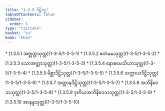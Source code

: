 ```yaml
---
title: "1.3.5 ဒိဋ္ဌိဝဂ္ဂ"
tableOfContents: false
sidebar:
  order: 5
type: "tipitaka"
basket: "su"
book: "khan"
---
```



<DynamicBreadcrumb />



<TableOfContents book="khan" section="1.3.5">
* [1.3.5.1 အဇ္ဈတ္တသုတ္တ](1-3-5/1-3-5-1)
* [1.3.5.2 ဧတံမမသုတ္တ](1-3-5/1-3-5-2)
* [1.3.5.3 သောအတ္တာသုတ္တ](1-3-5/1-3-5-3)
* [1.3.5.4 နောစမေသိယာသုတ္တ](1-3-5/1-3-5-4)
* [1.3.5.5 မိစ္ဆာဒိဋ္ဌိသုတ္တ](1-3-5/1-3-5-5)
* [1.3.5.6 သက္ကာယဒိဋ္ဌိသုတ္တ](1-3-5/1-3-5-6)
* [1.3.5.7 အတ္တာနုဒိဋ္ဌိသုတ္တ](1-3-5/1-3-5-7)
* [1.3.5.8 အဘိနိဝေသသုတ္တ](1-3-5/1-3-5-8)
* [1.3.5.9 ဒုတိယအဘိနိဝေသသုတ္တ](1-3-5/1-3-5-9)
* [1.3.5.10 အာနန္ဒသုတ္တ](1-3-5/1-3-5-10)
</TableOfContents>